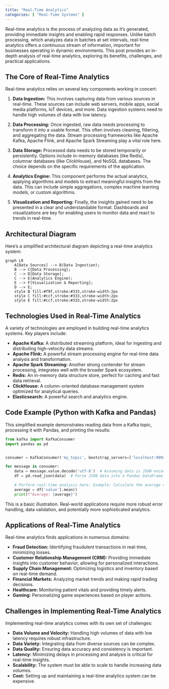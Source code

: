 ```yaml
---
title: "Real-Time Analytics"
categories: [ "Real-Time Systems" ]
---
```


Real-time analytics is the process of analyzing data as it's generated, providing immediate insights and enabling rapid responses. Unlike batch processing, which analyzes data in batches at set intervals, real-time analytics offers a continuous stream of information, important for businesses operating in dynamic environments. This post provides an in-depth analysis of real-time analytics, exploring its benefits, challenges, and practical applications.

## The Core of Real-Time Analytics

Real-time analytics relies on several key components working in concert:

1.  **Data Ingestion:** This involves capturing data from various sources in real-time. These sources can include web servers, mobile apps, social media platforms, IoT devices, and more. Data ingestion systems need to handle high volumes of data with low latency.

2.  **Data Processing:** Once ingested, raw data needs processing to transform it into a usable format. This often involves cleaning, filtering, and aggregating the data. Stream processing frameworks like Apache Kafka, Apache Flink, and Apache Spark Streaming play a vital role here.

3.  **Data Storage:** Processed data needs to be stored temporarily or persistently. Options include in-memory databases (like Redis), columnar databases (like ClickHouse), and NoSQL databases. The choice depends on the specific requirements of the application.

4.  **Analytics Engine:** This component performs the actual analytics, applying algorithms and models to extract meaningful insights from the data. This can include simple aggregations, complex machine learning models, or custom algorithms.

5.  **Visualization and Reporting:** Finally, the insights gained need to be presented in a clear and understandable format. Dashboards and visualizations are key for enabling users to monitor data and react to trends in real-time.

## Architectural Diagram

Here's a simplified architectural diagram depicting a real-time analytics system:

```mermaid
graph LR
    A[Data Sources] --> B(Data Ingestion);
    B --> C{Data Processing};
    C --> D[Data Storage];
    C --> E(Analytics Engine);
    E --> F[Visualization & Reporting];
    D --> E;
    style B fill:#f9f,stroke:#333,stroke-width:2px
    style C fill:#ccf,stroke:#333,stroke-width:2px
    style E fill:#ccf,stroke:#333,stroke-width:2px
```

## Technologies Used in Real-Time Analytics

A variety of technologies are employed in building real-time analytics systems. Key players include:

-   **Apache Kafka:** A distributed streaming platform, ideal for ingesting and distributing high-velocity data streams.
-   **Apache Flink:** A powerful stream processing engine for real-time data analysis and transformation.
-   **Apache Spark Streaming:** Another strong contender for stream processing, integrates well with the broader Spark ecosystem.
-   **Redis:** An in-memory data structure store, perfect for caching and fast data retrieval.
-   **ClickHouse:** A column-oriented database management system optimized for analytical queries.
-   **Elasticsearch:** A powerful search and analytics engine.

## Code Example (Python with Kafka and Pandas)

This simplified example demonstrates reading data from a Kafka topic, processing it with Pandas, and printing the results:

``` python
from kafka import KafkaConsumer
import pandas as pd


consumer = KafkaConsumer('my_topic', bootstrap_servers=['localhost:9092'])

for message in consumer:
    data = message.value.decode('utf-8')  # Assuming data is JSON encoded
    df = pd.read_json(data)  # Parse JSON data into a Pandas DataFrame

    # Perform real-time analysis here. Example: Calculate the average of a column
    average = df['value'].mean()
    print(f"Average: {average}")
```

This is a basic illustration. Real-world applications require more robust error handling, data validation, and potentially more sophisticated analytics.

## Applications of Real-Time Analytics

Real-time analytics finds applications in numerous domains:

-   **Fraud Detection:** Identifying fraudulent transactions in real-time, minimizing losses.
-   **Customer Relationship Management (CRM):** Providing immediate insights into customer behavior, allowing for personalized interactions.
-   **Supply Chain Management:** Optimizing logistics and inventory based on real-time demand.
-   **Financial Markets:** Analyzing market trends and making rapid trading decisions.
-   **Healthcare:** Monitoring patient vitals and providing timely alerts.
-   **Gaming:** Personalizing game experiences based on player actions.

## Challenges in Implementing Real-Time Analytics

Implementing real-time analytics comes with its own set of challenges:

-   **Data Volume and Velocity:** Handling high volumes of data with low latency requires robust infrastructure.
-   **Data Variety:** Integrating data from diverse sources can be complex.
-   **Data Quality:** Ensuring data accuracy and consistency is important.
-   **Latency:** Minimizing delays in processing and analysis is critical for real-time insights.
-   **Scalability:** The system must be able to scale to handle increasing data volumes.
-   **Cost:** Setting up and maintaining a real-time analytics system can be expensive.
